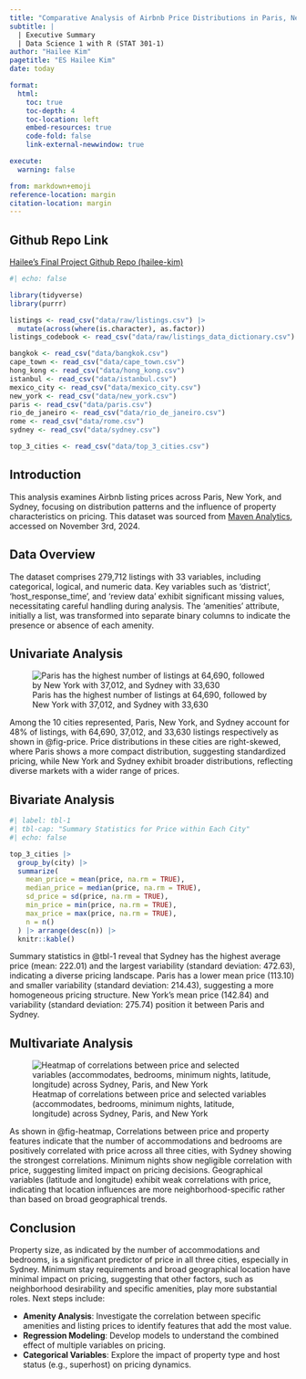 ```yaml
---
title: "Comparative Analysis of Airbnb Price Distributions in Paris, New York, and Sydney"
subtitle: |
  | Executive Summary
  | Data Science 1 with R (STAT 301-1)
author: "Hailee Kim"
pagetitle: "ES Hailee Kim"
date: today 

format:
  html:
    toc: true
    toc-depth: 4
    toc-location: left
    embed-resources: true
    code-fold: false
    link-external-newwindow: true

execute:
  warning: false

from: markdown+emoji
reference-location: margin
citation-location: margin  
---
```


::: {.callout-tip icon=false}

## Github Repo Link

[Hailee's Final Project Github Repo (hailee-kim)](https://github.com/hailee-kim/final-project-1-hailee-kim.git)

:::


```r
#| echo: false 

library(tidyverse)
library(purrr)

listings <- read_csv("data/raw/listings.csv") |> 
  mutate(across(where(is.character), as.factor))
listings_codebook <- read_csv("data/raw/listings_data_dictionary.csv")

bangkok <- read_csv("data/bangkok.csv")
cape_town <- read_csv("data/cape_town.csv")
hong_kong <- read_csv("data/hong_kong.csv")
istanbul <- read_csv("data/istanbul.csv")
mexico_city <- read_csv("data/mexico_city.csv")
new_york <- read_csv("data/new_york.csv")
paris <- read_csv("data/paris.csv")
rio_de_janeiro <- read_csv("data/rio_de_janeiro.csv")
rome <- read_csv("data/rome.csv")
sydney <- read_csv("data/sydney.csv")

top_3_cities <- read_csv("data/top_3_cities.csv")
```


## Introduction 

This analysis examines Airbnb listing prices across Paris, New York, and Sydney, focusing on distribution patterns and the influence of property characteristics on pricing. This dataset was sourced from [Maven Analytics](https://www.mavenanalytics.io/data-playground), accessed on November 3rd, 2024. 

## Data Overview

The dataset comprises 279,712 listings with 33 variables, including categorical, logical, and numeric data. Key variables such as 'district', 'host_response_time', and 'review data' exhibit significant missing values, necessitating careful handling during analysis. The 'amenities' attribute, initially a list, was transformed into separate binary columns to indicate the presence or absence of each amenity.

## Univariate Analysis

![Paris has the highest number of listings at 64,690, followed by New York with 37,012, and Sydney with 33,630](plots/price.png){#fig-price}

Among the 10 cities represented, Paris, New York, and Sydney account for 48% of listings, with 64,690, 37,012, and 33,630 listings respectively as shown in @fig-price. Price distributions in these cities are right-skewed, where Paris shows a more compact distribution, suggesting standardized pricing, while New York and Sydney exhibit broader distributions, reflecting diverse markets with a wider range of prices.

## Bivariate Analysis


```r
#| label: tbl-1
#| tbl-cap: "Summary Statistics for Price within Each City"
#| echo: false 

top_3_cities |>
  group_by(city) |>
  summarize(
    mean_price = mean(price, na.rm = TRUE),
    median_price = median(price, na.rm = TRUE),
    sd_price = sd(price, na.rm = TRUE),
    min_price = min(price, na.rm = TRUE),
    max_price = max(price, na.rm = TRUE),
    n = n()
  ) |> arrange(desc(n)) |>
  knitr::kable()
```

Summary statistics in @tbl-1 reveal that Sydney has the highest average price (mean: 222.01) and the largest variability (standard deviation: 472.63), indicating a diverse pricing landscape. Paris has a lower mean price (113.10) and smaller variability (standard deviation: 214.43), suggesting a more homogeneous pricing structure. New York's mean price (142.84) and variability (standard deviation: 275.74) position it between Paris and Sydney.

## Multivariate Analysis

![Heatmap of correlations between price and selected variables (accommodates, bedrooms, minimum nights, latitude, longitude) across Sydney, Paris, and New York](plots/heatmap.png){#fig-heatmap}

As shown in @fig-heatmap, Correlations between price and property features indicate that the number of accommodations and bedrooms are positively correlated with price across all three cities, with Sydney showing the strongest correlations. Minimum nights show negligible correlation with price, suggesting limited impact on pricing decisions. Geographical variables (latitude and longitude) exhibit weak correlations with price, indicating that location influences are more neighborhood-specific rather than based on broad geographical trends.

## Conclusion

Property size, as indicated by the number of accommodations and bedrooms, is a significant predictor of price in all three cities, especially in Sydney. Minimum stay requirements and broad geographical location have minimal impact on pricing, suggesting that other factors, such as neighborhood desirability and specific amenities, play more substantial roles. Next steps include:

* **Amenity Analysis**: Investigate the correlation between specific amenities and listing prices to identify features that add the most value.
* **Regression Modeling**: Develop models to understand the combined effect of multiple variables on pricing.
* **Categorical Variables**: Explore the impact of property type and host status (e.g., superhost) on pricing dynamics.

